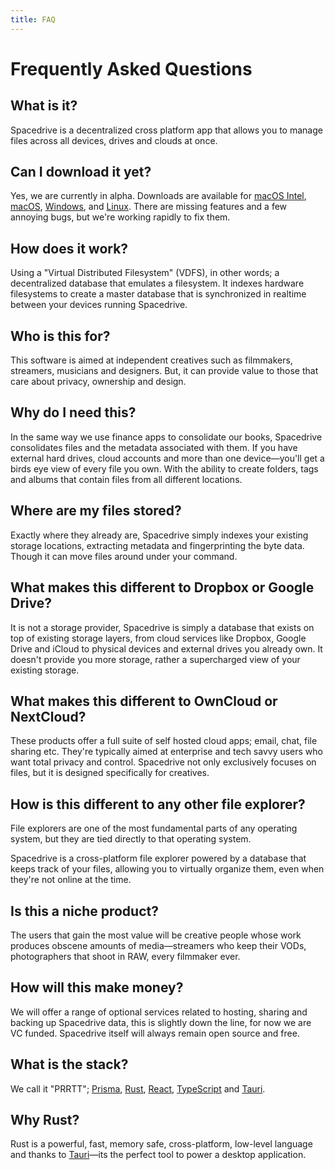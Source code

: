 ```yaml
---
title: FAQ
---
```


# Frequently Asked Questions

## What is it?

Spacedrive is a decentralized cross platform app that allows you to manage files across all devices, drives and clouds at once.

## Can I download it yet?

Yes, we are currently in alpha. Downloads are available for [macOS Intel](https://spacedrive.com/api/releases/desktop/stable/darwin/x86_64), [macOS](https://spacedrive.com/api/releases/desktop/stable/darwin/aarch64), [Windows](https://spacedrive.com/api/releases/desktop/stable/windows/x86_64), and [Linux](https://spacedrive.com/api/releases/desktop/stable/linux/x86_64). There are missing features and a few annoying bugs, but we're working rapidly to fix them.

## How does it work?

Using a "Virtual Distributed Filesystem" (VDFS), in other words; a decentralized database that emulates a filesystem. It indexes hardware filesystems to create a master database that is synchronized in realtime between your devices running Spacedrive.

## Who is this for?

This software is aimed at independent creatives such as filmmakers, streamers, musicians and designers. But, it can provide value to those that care about privacy, ownership and design.

## Why do I need this?

In the same way we use finance apps to consolidate our books, Spacedrive consolidates files and the metadata associated with them. If you have external hard drives, cloud accounts and more than one device—you'll get a birds eye view of every file you own. With the ability to create folders, tags and albums that contain files from all different locations.

## Where are my files stored?

Exactly where they already are, Spacedrive simply indexes your existing storage locations, extracting metadata and fingerprinting the byte data. Though it can move files around under your command.

## What makes this different to Dropbox or Google Drive?

It is not a storage provider, Spacedrive is simply a database that exists on top of existing storage layers, from cloud services like Dropbox, Google Drive and iCloud to physical devices and external drives you already own. It doesn't provide you more storage, rather a supercharged view of your existing storage.

## What makes this different to OwnCloud or NextCloud?

These products offer a full suite of self hosted cloud apps; email, chat, file sharing etc. They're typically aimed at enterprise and tech savvy users who want total privacy and control. Spacedrive not only exclusively focuses on files, but it is designed specifically for creatives.

## How is this different to any other file explorer?

File explorers are one of the most fundamental parts of any operating system, but they are tied directly to that operating system.

Spacedrive is a cross-platform file explorer powered by a database that keeps track of your files, allowing you to virtually organize them, even when they're not online at the time.

## Is this a niche product?

The users that gain the most value will be creative people whose work produces obscene amounts of media—streamers who keep their VODs, photographers that shoot in RAW, every filmmaker ever.

## How will this make money?

We will offer a range of optional services related to hosting, sharing and backing up Spacedrive data, this is slightly down the line, for now we are VC funded. Spacedrive itself will always remain open source and free.

## What is the stack?

We call it "PRRTT"; [Prisma](https://prisma.io), [Rust](https://rustlang.org), [React](https://reactjs.org), [TypeScript](https://typescriptlang.org) and [Tauri](https://tauri.studio).

## Why Rust?

Rust is a powerful, fast, memory safe, cross-platform, low-level language and thanks to [Tauri](https://tauri.studio)—its the perfect tool to power a desktop application.
